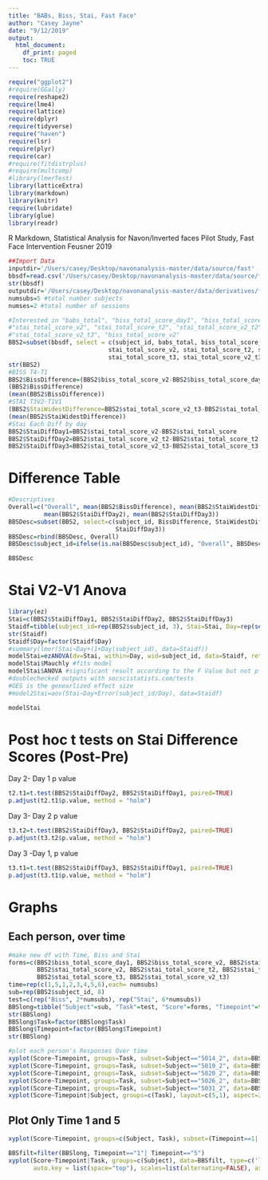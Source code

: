 ```yaml
---
title: "BABs, Biss, Stai, Fast Face"
author: "Casey Jayne"
date: "9/12/2019"
output: 
  html_document:
    df_print: paged
    toc: TRUE
---
```


```r
require("ggplot2")
#require(GGally)
require(reshape2)
require(lme4)
require(lattice)
require(dplyr)
require(tidyverse)
require("haven")
require(lsr)
require(plyr)
require(car)
#require(fitdistrplus)
#require(multcomp)
#library(lmerTest)
library(latticeExtra)  
library(markdown)
library(knitr)
require(lubridate)
library(glue)
library(readr)
```

R Markdown, Statistical Analysis for Navon/Inverted faces Pilot Study, Fast Face Intervention 
 Feusner 2019

```r
##Import Data
inputdir='/Users/casey/Desktop/navonanalysis-master/data/source/fast'
bbsdf=read.csv('/Users/casey/Desktop/navonanalysis-master/data/source/fast/BABS-BISS-STAI-formatted.csv')
str(bbsdf)
outputdir='/Users/casey/Desktop/navonanalysis-master/data/derivatives/fast'
numsubs=5 #total number subjects
numses=2 #total number of sessions

#Interested in "babs_total", "biss_total_score_day1", "biss_total_score_beforescan1", "stai_total_score"
#"stai_total_score_v2", "stai_total_score_t2", "stai_total_score_v2_t2", "stai_total_score_t3"
#"stai_total_score_v2_t3", "biss_total_score_v2"
BBS2=subset(bbsdf, select = c(subject_id, babs_total, biss_total_score_day1, stai_total_score, 
                            stai_total_score_v2, stai_total_score_t2, stai_total_score_v2_t2,
                            stai_total_score_t3, stai_total_score_v2_t3, biss_total_score_v2))
str(BBS2)
#BISS T4-T1
BBS2$BissDifference=(BBS2$biss_total_score_v2-BBS2$biss_total_score_day1)
(BBS2$BissDifference)
(mean(BBS2$BissDifference))
#STAI T3V2-T1V1
(BBS2$StaiWidestDifference=BBS2$stai_total_score_v2_t3-BBS2$stai_total_score)
(mean(BBS2$StaiWidestDifference))
#Stai Each Diff by day
BBS2$StaiDiffDay1=BBS2$stai_total_score_v2-BBS2$stai_total_score 
BBS2$StaiDiffDay2=BBS2$stai_total_score_v2_t2-BBS2$stai_total_score_t2 
BBS2$StaiDiffDay3=BBS2$stai_total_score_v2_t3-BBS2$stai_total_score_t3 
```

# Difference Table
```r
#Descriptives
Overall=c("Overall", mean(BBS2$BissDifference), mean(BBS2$StaiWidestDifference), mean(BBS2$StaiDiffDay1),
          mean(BBS2$StaiDiffDay2), mean(BBS2$StaiDiffDay3))
BBSDesc=subset(BBS2, select=c(subject_id, BissDifference, StaiWidestDifference, StaiDiffDay1, StaiDiffDay2,
                              StaiDiffDay3))
BBSDesc=rbind(BBSDesc, Overall)
BBSDesc$subject_id=ifelse(is.na(BBSDesc$subject_id), "Overall", BBSDesc$subject_id)
```
```r
BBSDesc
```

# Stai V2-V1 Anova
```r
library(ez)
Stai=c(BBS2$StaiDiffDay1, BBS2$StaiDiffDay2, BBS2$StaiDiffDay3)
Staidf=tibble(subject_id=rep(BBS2$subject_id, 3), Stai=Stai, Day=rep(seq(1,3), each=numsubs))
str(Staidf)
Staidf$Day=factor(Staidf$Day)
#summary(lmer(Stai~Day+(1+Day|subject_id), data=Staidf))
modelStai=ezANOVA(dv=Stai, within=Day, wid=subject_id, data=Staidf, return_aov = TRUE)
modelStai$Mauchly #fits model
modelStai$ANOVA #significant result according to the F Value but not p value
#doublechecked outputs with socscistatists.com/tests
#GES is the genearlized effect size
#model2Stai=aov(Stai~Day+Error(subject_id/Day), data=Staidf)
```
```r
modelStai
```

# Post hoc t tests on Stai Difference Scores (Post-Pre)
Day 2- Day 1 p value
```r
t2.t1=t.test(BBS2$StaiDiffDay2, BBS2$StaiDiffDay1, paired=TRUE)
p.adjust(t2.t1$p.value, method = "holm")
```
Day 3- Day 2 p value
```r
t3.t2=t.test(BBS2$StaiDiffDay3, BBS2$StaiDiffDay2, paired=TRUE)
p.adjust(t3.t2$p.value, method = "holm")
```
Day 3 -Day 1, p value
```r
t3.t1=t.test(BBS2$StaiDiffDay3, BBS2$StaiDiffDay1, paired=TRUE)
p.adjust(t3.t1$p.value, method = "holm")
```

# Graphs
## Each person, over time
```r
#make new df with Time, Biss and Stai
forms=c(BBS2$biss_total_score_day1, BBS2$biss_total_score_v2, BBS2$stai_total_score, 
        BBS2$stai_total_score_v2, BBS2$stai_total_score_t2, BBS2$stai_total_score_v2_t2, 
        BBS2$stai_total_score_t3, BBS2$stai_total_score_v2_t3)
time=rep(c(1,5,1,2,3,4,5,6),each= numsubs)
sub=rep(BBS2$subject_id, 8)
test=c(rep("Biss", 2*numsubs), rep("Stai", 6*numsubs))
BBSlong=tibble("Subject"=sub, "Task"=test, "Score"=forms, "Timepoint"=time)
str(BBSlong)
BBSlong$Task=factor(BBSlong$Task)
BBSlong$Timepoint=factor(BBSlong$Timepoint)
str(BBSlong)
```
```r
#plot each person's Responses Over time
xyplot(Score~Timepoint, groups=Task, subset=Subject=="5014_2", data=BBSlong, type=c('l', 'p'), main="Subject1 Responses", auto.key = list(space="top"), axis=axis.grid)
xyplot(Score~Timepoint, groups=Task, subset=Subject=="5019_2", data=BBSlong, type=c('l', 'p'), main="Subject2 Responses", auto.key = list(space="top"), axis=axis.grid)
xyplot(Score~Timepoint, groups=Task, subset=Subject=="5020_2", data=BBSlong, type=c('l', 'p'), main="Subject3 Responses", auto.key = list(space="top"), axis=axis.grid)
xyplot(Score~Timepoint, groups=Task, subset=Subject=="5026_2", data=BBSlong, type=c('l', 'p'), main="Subject4 Responses", auto.key = list(space="top"), axis=axis.grid)
xyplot(Score~Timepoint, groups=Task, subset=Subject=="5031_2", data=BBSlong, type=c('l', 'p'), main="Subject5 Responses", auto.key = list(space="top"), axis=axis.grid)
xyplot(Score~Timepoint|Subject, groups=c(Task), layout=c(5,1), aspect=2, data=BBSlong, scales=list(alternating=FALSE), axis=axis.grid, type=c('l', 'p'), main="Subject Responses, Biss and Stai", auto.key = list(space="top"))
```


## Plot Only Time 1 and 5
```r
xyplot(Score~Timepoint, groups=c(Subject, Task), subset=(Timepoint==1| Timepoint==5) , data=BBSlong, type='p', pch=25, cex=1.5, main="Subject Responses", auto.key = list(space="top"))

BBSfilt=filter(BBSlong, Timepoint=="1"| Timepoint=="5")
xyplot(Score~Timepoint|Task, groups=c(Subject), data=BBSfilt, type=c('l', 'p'), main="First and Last Day", 
       auto.key = list(space="top"), scales=list(alternating=FALSE), axis=axis.grid, layout=c(2,1))
```